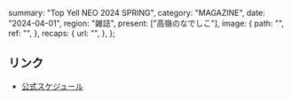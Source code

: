   summary: "Top Yell NEO 2024 SPRING",
  category: "MAGAZINE",
  date: "2024-04-01",
  region: "雑誌",
  present: ["高嶺のなでしこ"],
  image: {
    path: "",
    ref: "",
  },
  recaps: {
    url: "",
  },
};

## リンク

- [公式スケジュール](https://takanenonadeshiko.jp/?p=1954)

